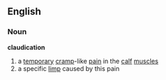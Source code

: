 ==English==
===Noun===
'''claudication'''
# a [[temporary]] [[cramp]]-like [[pain]] in the [[calf]] [[muscle]]s
# a specific [[limp]] caused by this pain